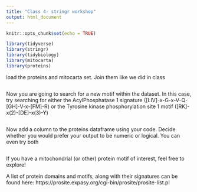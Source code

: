 ---
title: "Class 4- stringr workshop"
output: html_document
---

```{r setup, include=FALSE}
knitr::opts_chunk$set(echo = TRUE)

library(tidyverse)
library(stringr)
library(tidybiology)
library(mitocarta)
library(proteins)


```

load the proteins and mitocarta set. Join them like we did in class
```{r}

```

Now you are going to search for a new motif within the dataset. In this case, try searching for either the AcylPhosphatase 1 signature ([LIV]-x-G-x-V-Q-[GH]-V-x-[FM]-R) or the Tyrosine kinase phosphorylation site 1 motif ([RK]-x(2)-[DE]-x(3)-Y)

```{r}

```


Now add a column to the proteins dataframe using your code. Decide whether you would prefer your output to be numeric or logical. You can even try both

```{r}

```


If you have a mitochondrial (or other) protein motif of interest, feel free to explore!

A list of protein domains and motifs, along with their signatures can be found here: 
https://prosite.expasy.org/cgi-bin/prosite/prosite-list.pl 
```{r}

```

